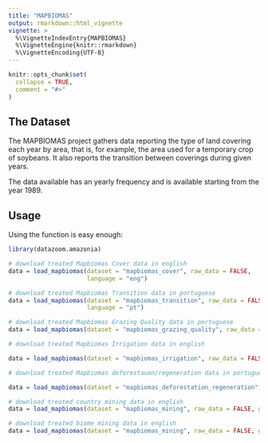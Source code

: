 ```yaml
---
title: "MAPBIOMAS"
output: rmarkdown::html_vignette
vignette: >
  %\VignetteIndexEntry{MAPBIOMAS}
  %\VignetteEngine{knitr::rmarkdown}
  %\VignetteEncoding{UTF-8}
---
```


```r
knitr::opts_chunk$set(
  collapse = TRUE,
  comment = "#>"
)
```

## The Dataset

The MAPBIOMAS project gathers data reporting the type of land covering each year by area, that is, for example, the area used for a temporary crop of soybeans. It also reports the transition between coverings during given years.

The data available has an yearly frequency and is available starting from the year 1989.

## Usage
Using the function is easy enough:

```r
library(datazoom.amazonia)

# download treated Mapbiomas Cover data in english
data = load_mapbiomas(dataset = "mapbiomas_cover", raw_data = FALSE, 
                      language = "eng")

# download treated Mapbiomas Transition data in portuguese
data = load_mapbiomas(dataset = "mapbiomas_transition", raw_data = FALSE,
                      language = "pt")

# download treated Mapbiomas Grazing Quality data in portuguese
data = load_mapbiomas(dataset = "mapbiomas_grazing_quality", raw_data = FALSE, language = "pt")

# download treated Mapbiomas Irrigation data in english

data = load_mapbiomas(dataset = "mapbiomas_irrigation", raw_data = FALSE,  language = "eng")

# download treated Mapbiomas deforestauon/regeneration data in portuguese

data = load_mapbiomas(dataset = "mapbiomas_deforestation_regeneration", raw_data = FALSE, language = "eng")

# download treated country mining data in english
data = load_mapbiomas(dataset = "mapbiomas_mining", raw_data = FALSE, geo_level = "country",  language = "eng")

# download treated biome mining data in english
data = load_mapbiomas(dataset = "mapbiomas_mining", raw_data = FALSE, geo_level = "biome",  language = "eng")
```
